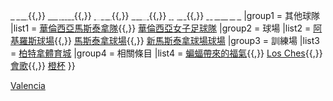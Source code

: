 {{Navbox
|titlestyle = background:#000000;color:#fff;
|abovestyle = background:#FFA000;color:#fff;
|groupstyle = background:#FFA000;color:#fff;
|title = [[巴伦西亚足球俱乐部|<span style="color: white">-{zh-hans:巴伦西亚足球俱乐部;zh-hant:巴倫西亞足球俱樂部;zh-cn:巴伦西亚足球俱乐部;zh-tw:瓦倫西亞足球俱樂部;zh-hk:華倫西亞足球會;zh-sg:瓦伦西亚足球俱乐部;zh-mo:華倫西亞足球會;}-</span>]]
|name = 華倫西亞足球會
|above = [[巴伦西亚足球俱乐部#球會歷史|<span style="color: white">歷史</span>]]{{,}}  [[巴伦西亚足球俱乐部#球員名單|<span style="color: white">球員</span>]]{{,}} [[巴伦西亚足球俱乐部#歷代主教練|<span style="color: white">主教練</span>]]{{,}} [[巴伦西亚足球俱乐部#歷代會長|<span style="color: white">會長</span>]]{{,}} [[巴伦西亚足球俱乐部#球會榮譽|<span style="color: white">榮譽</span>]]{{,}} [[巴伦西亚足球俱乐部#紀錄|<span style="color: white">紀錄</span>]]{{,}} [[華倫西亞足球會2014–15赛季|<span style="color: white">現今球季</span>]]
|group1 = 其他球隊
|list1 = [[華倫西亞馬斯泰拿隊]]{{,}} [[華倫西亞女子足球隊]]
|group2 = 球場
|list2 = [[阿基羅斯球場]]{{,}} [[馬斯泰拿球場]]{{,}} [[新馬斯泰拿球場球場]]
|group3 = 訓練場
|list3 = [[柏特拿體育城]]
|group4 =  相關條目
|list4 = [[巴伦西亚足球俱乐部#蝙蝠帶來的福氣|蝙蝠帶來的福氣]]{{,}} [[巴伦西亚足球俱乐部#Los Ches|Los Ches]]{{,}} [[巴伦西亚足球俱乐部#會歌|會歌]]{{,}} [[橙杯]]
}}<noinclude>
[[Category:西班牙足球俱樂部模板|Valencia]]<noinclude>
</noinclude>